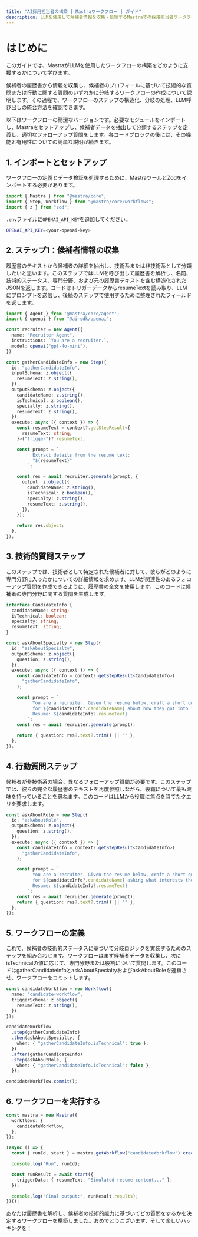 ```yaml
---
title: "AI採用担当者の構築 | Mastraワークフロー | ガイド"
description: LLMを使用して候補者情報を収集・処理するMastraでの採用担当者ワークフローの構築ガイド。
---
```


# はじめに

このガイドでは、MastraがLLMを使用したワークフローの構築をどのように支援するかについて学びます。

候補者の履歴書から情報を収集し、候補者のプロフィールに基づいて技術的な質問または行動に関する質問のいずれかに分岐するワークフローの作成について説明します。その過程で、ワークフローのステップの構造化、分岐の処理、LLM呼び出しの統合方法を確認できます。

以下はワークフローの簡潔なバージョンです。必要なモジュールをインポートし、Mastraをセットアップし、候補者データを抽出して分類するステップを定義し、適切なフォローアップ質問をします。各コードブロックの後には、その機能と有用性についての簡単な説明が続きます。

## 1. インポートとセットアップ

ワークフローの定義とデータ検証を処理するために、MastraツールとZodをインポートする必要があります。

```ts filename="src/mastra/index.ts" copy
import { Mastra } from "@mastra/core";
import { Step, Workflow } from "@mastra/core/workflows";
import { z } from "zod";
```

`.env`ファイルに`OPENAI_API_KEY`を追加してください。

```bash filename=".env" copy
OPENAI_API_KEY=<your-openai-key>
```

## 2. ステップ1：候補者情報の収集

履歴書のテキストから候補者の詳細を抽出し、技術系または非技術系として分類したいと思います。このステップではLLMを呼び出して履歴書を解析し、名前、技術的ステータス、専門分野、および元の履歴書テキストを含む構造化されたJSONを返します。コードはトリガーデータからresumeTextを読み取り、LLMにプロンプトを送信し、後続のステップで使用するために整理されたフィールドを返します。

```ts filename="src/mastra/index.ts" copy
import { Agent } from '@mastra/core/agent';
import { openai } from "@ai-sdk/openai";

const recruiter = new Agent({
  name: "Recruiter Agent",
  instructions: `You are a recruiter.`,
  model: openai("gpt-4o-mini"),
})

const gatherCandidateInfo = new Step({
  id: "gatherCandidateInfo",
  inputSchema: z.object({
    resumeText: z.string(),
  }),
  outputSchema: z.object({
    candidateName: z.string(),
    isTechnical: z.boolean(),
    specialty: z.string(),
    resumeText: z.string(),
  }),
  execute: async ({ context }) => {
    const resumeText = context?.getStepResult<{
      resumeText: string;
    }>("trigger")?.resumeText;

    const prompt = `
          Extract details from the resume text:
          "${resumeText}"
        `;

    const res = await recruiter.generate(prompt, {
      output: z.object({
        candidateName: z.string(),
        isTechnical: z.boolean(),
        specialty: z.string(),
        resumeText: z.string(),
      }),
    });

    return res.object;
  },
});
```

## 3. 技術的質問ステップ

このステップでは、技術者として特定された候補者に対して、彼らがどのように専門分野に入ったかについての詳細情報を求めます。LLMが関連性のあるフォローアップ質問を作成できるように、履歴書の全文を使用します。このコードは候補者の専門分野に関する質問を生成します。

```ts filename="src/mastra/index.ts" copy
interface CandidateInfo {
  candidateName: string;
  isTechnical: boolean;
  specialty: string;
  resumeText: string;
}

const askAboutSpecialty = new Step({
  id: "askAboutSpecialty",
  outputSchema: z.object({
    question: z.string(),
  }),
  execute: async ({ context }) => {
    const candidateInfo = context?.getStepResult<CandidateInfo>(
      "gatherCandidateInfo",
    );

    const prompt = `
          You are a recruiter. Given the resume below, craft a short question
          for ${candidateInfo?.candidateName} about how they got into "${candidateInfo?.specialty}".
          Resume: ${candidateInfo?.resumeText}
        `;
    const res = await recruiter.generate(prompt);

    return { question: res?.text?.trim() || "" };
  },
});
```

## 4. 行動質問ステップ

候補者が非技術系の場合、異なるフォローアップ質問が必要です。このステップでは、彼らの完全な履歴書のテキストを再度参照しながら、役職について最も興味を持っていることを尋ねます。このコードはLLMから役職に焦点を当てたクエリを要求します。

```ts filename="src/mastra/index.ts" copy
const askAboutRole = new Step({
  id: "askAboutRole",
  outputSchema: z.object({
    question: z.string(),
  }),
  execute: async ({ context }) => {
    const candidateInfo = context?.getStepResult<CandidateInfo>(
      "gatherCandidateInfo",
    );

    const prompt = `
          You are a recruiter. Given the resume below, craft a short question
          for ${candidateInfo?.candidateName} asking what interests them most about this role.
          Resume: ${candidateInfo?.resumeText}
        `;
    const res = await recruiter.generate(prompt);
    return { question: res?.text?.trim() || "" };
  },
});
```

## 5. ワークフローの定義

これで、候補者の技術的ステータスに基づいて分岐ロジックを実装するためのステップを組み合わせます。ワークフローはまず候補者データを収集し、次にisTechnicalの値に応じて、専門分野または役割について質問します。このコードはgatherCandidateInfoとaskAboutSpecialtyおよびaskAboutRoleを連鎖させ、ワークフローをコミットします。

```ts filename="src/mastra/index.ts" copy
const candidateWorkflow = new Workflow({
  name: "candidate-workflow",
  triggerSchema: z.object({
    resumeText: z.string(),
  }),
});

candidateWorkflow
  .step(gatherCandidateInfo)
  .then(askAboutSpecialty, {
    when: { "gatherCandidateInfo.isTechnical": true },
  })
  .after(gatherCandidateInfo)
  .step(askAboutRole, {
    when: { "gatherCandidateInfo.isTechnical": false },
  });

candidateWorkflow.commit();
```

## 6. ワークフローを実行する

```ts filename="src/mastra/index.ts" copy
const mastra = new Mastra({
  workflows: {
    candidateWorkflow,
  },
});

(async () => {
  const { runId, start } = mastra.getWorkflow("candidateWorkflow").createRun();

  console.log("Run", runId);

  const runResult = await start({
    triggerData: { resumeText: "Simulated resume content..." },
  });

  console.log("Final output:", runResult.results);
})();
```

あなたは履歴書を解析し、候補者の技術的能力に基づいてどの質問をするかを決定するワークフローを構築しました。おめでとうございます、そして楽しいハッキングを！
